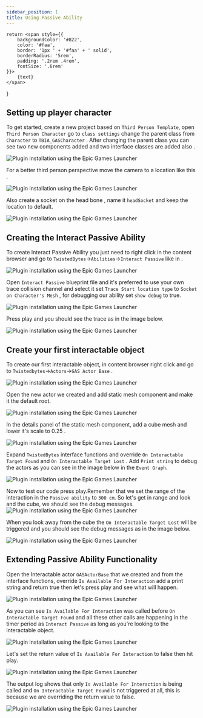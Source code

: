 ```yaml
---
sidebar_position: 1
title: Using Passive Ability
---
```

    return <span style={{
        backgroundColor: '#822',
        color: '#faa',
        border: '1px ' + '#faa' + ' solid',
        borderRadius: '5rem',
        padding: '.2rem .4rem',
        fontSize: '.6rem'
    }}>
        {text}
    </span>
}

## Setting up player character
To get started, create a new project based on `Third Person Template`, open 
`Third Person Character` go to `class settings` <Step text="1"/> change the 
parent class from `Character` to `TBIA_GASCharacter` <Step text="2"/>. After changing 
the parent class you can see two new components added <Step text="3"/> and 
two interface classes are added also <Step text="4"/>.

![Plugin installation using the Epic Games Launcher](_static/img/passive/01_character_parent.png)

For a better third person perspective move the camera to a location like this <Step text="1"/>.

![Plugin installation using the Epic Games Launcher](_static/img/passive/05_character_camera.png)

Also create a socket on the head bone <Step text="1"/>, name it 
`headSocket` <Step text="2"/> and keep the location to default.

![Plugin installation using the Epic Games Launcher](_static/img/passive/06_character_socket.png)

## Creating the Interact Passive Ability

To create Interact Passive Ability you just need to right click in the 
content browser and go to `TwistedBytes`->`Abilities`->`Interact Passive` 
like in <Step text="1"/>.

![Plugin installation using the Epic Games Launcher](_static/img/passive/02_create_passive.png)

Open `Interact Passive` blueprint file and it's preferred to use your own trace 
collision channel and select it <Step text="1"/> set `Trace Start location type` 
to `Socket on Character's Mesh` <Step text="2"/>, for debugging our ability set 
`show debug` <Step text="3"/> to true.

![Plugin installation using the Epic Games Launcher](_static/img/passive/03_passive_config.png)

Press play and you should see the trace as in the image below.

![Plugin installation using the Epic Games Launcher](_static/img/passive/07_done.png)

## Create your first interactable object

To create our first interactable object, in content browser right click and go to 
`Twistedbytes`->`Actors`->`GAS Actor Base` <Step text="1"/>.

![Plugin installation using the Epic Games Launcher](_static/img/passive/08_create_gas_actor.png)

Open the new actor we created and add static mesh component and make it the default root.

![Plugin installation using the Epic Games Launcher](_static/img/passive/09_set_mesh.png)

In the details panel of the static mesh component, add a cube mesh <Step text="1"/> and lower 
it's scale to 0.25 <Step text="2"/>.

![Plugin installation using the Epic Games Launcher](_static/img/passive/10_mesh_settings.png)

Expand `TwistedBytes` interface functions and override `On Interactable Target Found` <Step text="1"/> 
and `On Interactable Target Lost` <Step text="2"/>. Add `Print string` to debug the actors 
as you can see in the image below in the `Event Graph`.

![Plugin installation using the Epic Games Launcher](_static/img/passive/11_target_found_lost.png)

Now to test our code press play.Remember that we set the range of the interaction in the `Passive ability` 
to `300 cm`. So let's get in range and look and the cube, we should see the debug messages.
![Plugin installation using the Epic Games Launcher](_static/img/passive/12_target_found.png)

When you look away from the cube the `On Interactable Target Lost` will be triggered and
 you should see the debug messages as in the image below.

![Plugin installation using the Epic Games Launcher](_static/img/passive/13_target_lost.png)

## Extending Passive Ability Functionality

Open the Interactable actor `GASActorBase` that we created and from the interface functions, 
override `Is Available For Interaction` add a print string <Step text="1"/> and 
return true <Step text="2"/> then let's press play and see what will happen.

![Plugin installation using the Epic Games Launcher](_static/img/passive/14_available.png)

As you can see `Is Available For Interaction` <Step text="1"/> was called 
before `On Interactable Target Found` <Step text="2"/> and all these other calls 
are happening <Step text="3"/> in the timer period as `Interact Passive` as long as 
you're looking to the interactable object.

![Plugin installation using the Epic Games Launcher](_static/img/passive/15_available_ingame.png)

Let's set the return value of `Is Available For Interaction` to false <Step text="1"/> then 
hit play.

![Plugin installation using the Epic Games Launcher](_static/img/passive/16_available_false.png)

The output log shows that only `Is Available For Interaction` is being called <Step text="1"/> 
and `On Interactable Target Found` is not triggered at all, this is because we are overriding 
the return value to false.

![Plugin installation using the Epic Games Launcher](_static/img/passive/17_available_false_ingame.png)